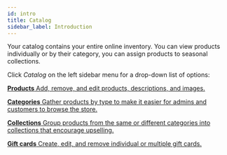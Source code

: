 ```yaml
---
id: intro
title: Catalog
sidebar_label: Introduction
---
```



Your catalog contains your entire online inventory. You can view products individually or by their category, you can assign products to seasonal collections.

Click _Catalog_ on the left sidebar menu for a drop-down list of options:

<CardGrid>

[**Products** Add, remove, and edit products, descriptions, and images.](dashboard/catalog/products.md)

[**Categories** Gather products by type to make it easier for admins and customers to browse the store.](dashboard/catalog/categories.md)

[**Collections** Group products from the same or different categories into collections that encourage upselling.](dashboard/catalog/collections.md)

[**Gift cards** Create, edit, and remove individual or multiple gift cards.](dashboard/catalog/gift-cards.md)

</CardGrid>

